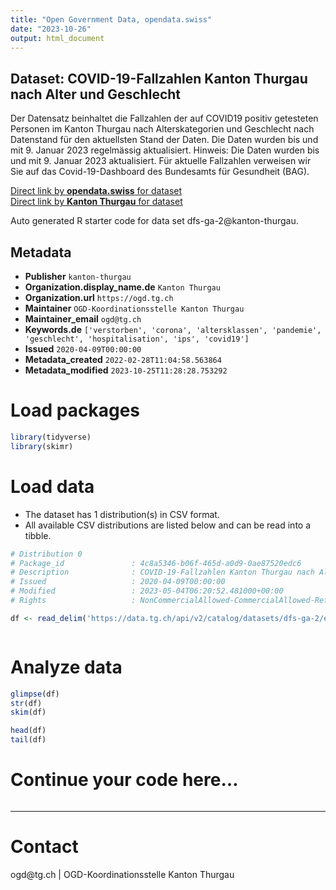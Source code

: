 ```yaml
---
title: "Open Government Data, opendata.swiss"
date: "2023-10-26"
output: html_document
---
```


## Dataset: COVID-19-Fallzahlen Kanton Thurgau nach Alter und Geschlecht

Der Datensatz beinhaltet die Fallzahlen der auf COVID19 positiv getesteten Personen im Kanton Thurgau nach Alterskategorien und Geschlecht nach Datenstand für den aktuellsten Stand der Daten. Die Daten wurden bis und mit 9. Januar 2023 regelmässig aktualisiert.
Hinweis: Die Daten wurden bis und mit 9. Januar 2023 aktualisiert. Für aktuelle Fallzahlen verweisen wir Sie auf das Covid-19-Dashboard des Bundesamts für Gesundheit (BAG). 

[Direct link by **opendata.swiss** for dataset](https://opendata.swiss/de/dataset/covid-19-fallzahlen-kanton-thurgau-nach-alter-und-geschlecht)<br>
[Direct link by **Kanton Thurgau** for dataset](https://data.tg.ch/explore/dataset/dfs-ga-2/)

Auto generated R starter code for data set dfs-ga-2@kanton-thurgau.

## Metadata

- **Publisher** `kanton-thurgau`
- **Organization.display_name.de** `Kanton Thurgau`
- **Organization.url** `https://ogd.tg.ch`
- **Maintainer** `OGD-Koordinationsstelle Kanton Thurgau`
- **Maintainer_email** `ogd@tg.ch`
- **Keywords.de** `['verstorben', 'corona', 'altersklassen', 'pandemie', 'geschlecht', 'hospitalisation', 'ips', 'covid19']`
- **Issued** `2020-04-09T00:00:00`
- **Metadata_created** `2022-02-28T11:04:58.563864`
- **Metadata_modified** `2023-10-25T11:28:28.753292`


# Load packages

```r

library(tidyverse)
library(skimr)

```

# Load data

-   The dataset has 1 distribution(s) in CSV format.
-   All available CSV distributions are listed below and can be read into a tibble.

```r

# Distribution 0
# Package_id               : 4c8a5346-b06f-465d-a0d9-0ae87520edc6
# Description              : COVID-19-Fallzahlen Kanton Thurgau nach Alter und Geschlecht (csv)
# Issued                   : 2020-04-09T00:00:00
# Modified                 : 2023-05-04T06:20:52.481000+00:00
# Rights                   : NonCommercialAllowed-CommercialAllowed-ReferenceRequired

df <- read_delim('https://data.tg.ch/api/v2/catalog/datasets/dfs-ga-2/exports/csv')



```

# Analyze data

```r

glimpse(df)
str(df)
skim(df)

head(df)
tail(df)

```

# Continue your code here...

```r

```

------------------------------------------------------------------------

# Contact

ogd@tg.ch | OGD-Koordinationsstelle Kanton Thurgau

